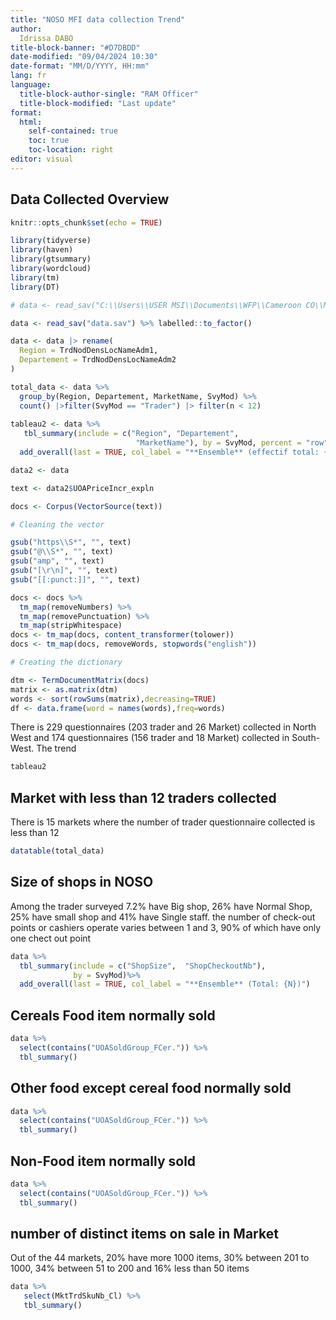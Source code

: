 ```yaml
---
title: "NOSO MFI data collection Trend"
author: 
  Idrissa DABO
title-block-banner: "#D7DBDD"
date-modified: "09/04/2024 10:30"
date-format: "MM/D/YYYY, HH:mm"
lang: fr
language: 
  title-block-author-single: "RAM Officer"
  title-block-modified: "Last update"
format: 
  html:
    self-contained: true
    toc: true
    toc-location: right
editor: visual
---
```


## Data Collected Overview


```r
knitr::opts_chunk$set(echo = TRUE)

library(tidyverse)
library(haven)
library(gtsummary)
library(wordcloud)
library(tm)
library(DT)

# data <- read_sav("C:\\Users\\USER MSI\\Documents\\WFP\\Cameroon CO\\Market Monitoring\\NOSO Mission\\Tendance/data.sav") %>% labelled::to_factor()

data <- read_sav("data.sav") %>% labelled::to_factor()

data <- data |> rename(
  Region = TrdNodDensLocNameAdm1,
  Departement = TrdNodDensLocNameAdm2
)

total_data <- data %>%
  group_by(Region, Departement, MarketName, SvyMod) %>%
  count() |>filter(SvyMod == "Trader") |> filter(n < 12)
 
tableau2 <- data %>%
   tbl_summary(include = c("Region", "Departement", 
                            "MarketName"), by = SvyMod, percent = "row")%>%
  add_overall(last = TRUE, col_label = "**Ensemble** (effectif total: {N})")

data2 <- data

text <- data2$UOAPriceIncr_expln

docs <- Corpus(VectorSource(text))

# Cleaning the vector

gsub("https\\S*", "", text) 
gsub("@\\S*", "", text) 
gsub("amp", "", text) 
gsub("[\r\n]", "", text)
gsub("[[:punct:]]", "", text)

docs <- docs %>%
  tm_map(removeNumbers) %>%
  tm_map(removePunctuation) %>%
  tm_map(stripWhitespace)
docs <- tm_map(docs, content_transformer(tolower))
docs <- tm_map(docs, removeWords, stopwords("english"))

# Creating the dictionary

dtm <- TermDocumentMatrix(docs) 
matrix <- as.matrix(dtm) 
words <- sort(rowSums(matrix),decreasing=TRUE) 
df <- data.frame(word = names(words),freq=words)

```



There is 229 questionnaires (203 trader and 26 Market)  collected in North West and 174 questionnaires (156 trader and 18 Market) collected in South-West. The trend 
```r
tableau2
```

## Market with less than 12 traders collected
There is 15 markets where the number of trader questionnaire collected is less than 12
```r
datatable(total_data)
```

## Size of shops in NOSO
 Among the trader  surveyed  7.2% have Big shop, 26% have Normal Shop, 25% have small shop and 41% have Single staff. the number of check-out points or cashiers operate varies between 1 and 3, 90% of which have only one chect out point

```r
data %>%
  tbl_summary(include = c("ShopSize",  "ShopCheckoutNb"), 
              by = SvyMod)%>%
  add_overall(last = TRUE, col_label = "**Ensemble** (Total: {N})")

```


## Cereals Food item normally sold
```r
data %>% 
  select(contains("UOASoldGroup_FCer.")) %>% 
  tbl_summary()
```

## Other food except cereal food normally sold
```r
data %>% 
  select(contains("UOASoldGroup_FCer.")) %>% 
  tbl_summary()
```

## Non-Food item normally sold
```r
data %>% 
  select(contains("UOASoldGroup_FCer.")) %>% 
  tbl_summary()
```

## number of distinct items on sale in Market
Out of the 44 markets, 20% have more 1000 items, 30% between 201 to 1000, 34% between 51 to 200 and 16% less than 50 items
```r
data %>% 
   select(MktTrdSkuNb_Cl) %>%  
   tbl_summary()

```

